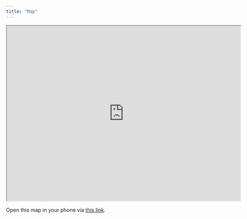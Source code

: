 ```yaml
---
title: "Map"
---
```


::: embed-container
<iframe src="https://www.google.com/maps/d/u/1/embed?mid=1N5O2h7JLK9beRESNTz7IipAyrQ4_RYk&amp;ehbc=2E312F" width="640" height="480">

</iframe>
:::

Open this map in your phone via [this link](https://www.google.com/maps/d/viewer?mid=1N5O2h7JLK9beRESNTz7IipAyrQ4_RYk&usp=sharing).
